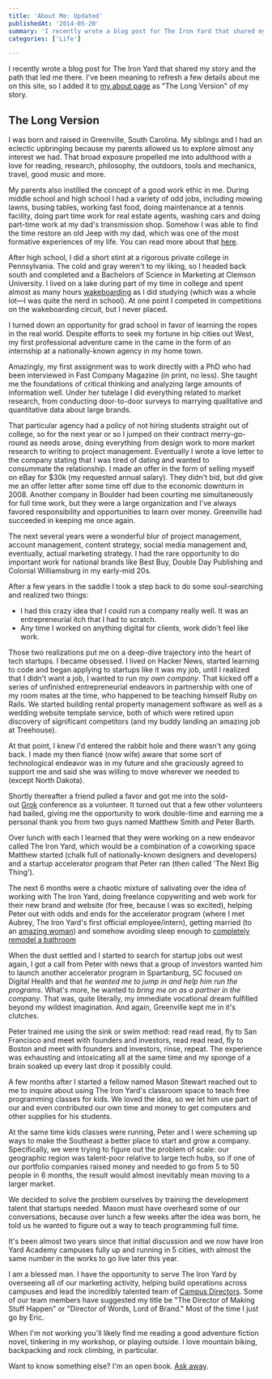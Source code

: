 ```yaml
---
title: 'About Me: Updated'
publishedAt: '2014-05-20'
summary: 'I recently wrote a blog post for The Iron Yard that shared my story and the path that led me there. I've been meaning to refresh a few details about me on this site, so I added it to my about page as...'
categories: ['Life']

---
```


I recently wrote a blog post for The Iron Yard that shared my story and the path that led me there. I've been meaning to refresh a few details about me on this site, so I added it to [my about page](https://ericdodds.com/about) as "The Long Version" of my story.

## The Long Version

I was born and raised in Greenville, South Carolina. My siblings and I had an eclectic upbringing because my parents allowed us to explore almost any interest we had. That broad exposure propelled me into adulthood with a love for reading, research, philosophy, the outdoors, tools and mechanics, travel, good music and more.

My parents also instilled the concept of a good work ethic in me. During middle school and high school I had a variety of odd jobs, including mowing lawns, busing tables, working fast food, doing maintenance at a tennis facility, doing part time work for real estate agents, washing cars and doing part-time work at my dad's transmission shop. Somehow I was able to find the time restore an old Jeep with my dad, which was one of the most formative experiences of my life. You can read more about that [here](https://ericdodds.com/a-kid-a-jeep-and-the-meaning-of-greatness/).

After high school, I did a short stint at a rigorous private college in Pennsylvania. The cold and gray weren't to my liking, so I headed back south and completed and a Bachelors of Science in Marketing at Clemson University. I lived on a lake during part of my time in college and spent almost as many hours [wakeboarding](https://www.flickr.com/photos/ericdodds/11757934473/in/set-72157639401613555/) as I did studying (which was a whole lot—I was quite the nerd in school). At one point I competed in competitions on the wakeboarding circuit, but I never placed.

I turned down an opportunity for grad school in favor of learning the ropes in the real world. Despite efforts to seek my fortune in hip cities out West, my first professional adventure came in the came in the form of an internship at a nationally-known agency in my home town.

Amazingly, my first assignment was to work directly with a PhD who had been interviewed in Fast Company Magazine (in print, no less). She taught me the foundations of critical thinking and analyzing large amounts of information well. Under her tutelage I did everything related to market research, from conducting door-to-door surveys to marrying qualitative and quantitative data about large brands.

That particular agency had a policy of not hiring students straight out of college, so for the next year or so I jumped on their contract merry-go-round as needs arose, doing everything from design work to more market research to writing to project management. Eventually I wrote a love letter to the company stating that I was tired of dating and wanted to consummate the relationship. I made an offer in the form of selling myself on eBay for $30k (my requested annual salary). They didn't bid, but did give me an offer letter after some time off due to the economic downturn in 2008. Another company in Boulder had been courting me simultaneously for full time work, but they were a large organization and I've always favored responsibility and opportunities to learn over money. Greenville had succeeded in keeping me once again.

The next several years were a wonderful blur of project management, account management, content strategy, social media management and, eventually, actual marketing strategy. I had the rare opportunity to do important work for national brands like Best Buy, Double Day Publishing and Colonial Williamsburg in my early-mid 20s.

After a few years in the saddle I took a step back to do some soul-searching and realized two things:

-   I had this crazy idea that I could run a company really well. It was an entrepreneurial itch that I had to scratch.
-   Any time I worked on anything digital for clients, work didn't feel like work.

Those two realizations put me on a deep-dive trajectory into the heart of tech startups. I became obsessed. I lived on Hacker News, started learning to code and began applying to startups like it was my job, until I realized that I didn't want a job, I wanted to run *my own company*. That kicked off a series of unfinished entrepreneurial endeavors in partnership with one of my room mates at the time, who happened to be teaching himself Ruby on Rails. We started building rental property management software as well as a wedding website template service, both of which were retired upon discovery of significant competitors (and my buddy landing an amazing job at Treehouse).

At that point, I knew I'd entered the rabbit hole and there wasn't any going back. I made my then fiancé (now wife) aware that some sort of technological endeavor was in my future and she graciously agreed to support me and said she was willing to move wherever we needed to (except North Dakota).

Shortly thereafter a friend pulled a favor and got me into the sold-out [Grok](grok.cc) conference as a volunteer. It turned out that a few other volunteers had bailed, giving me the opportunity to work double-time and earning me a personal thank you from two guys named Matthew Smith and Peter Barth.

Over lunch with each I learned that they were working on a new endeavor called The Iron Yard, which would be a combination of a coworking space Matthew started (chalk full of nationally-known designers and developers) and a startup accelerator program that Peter ran (then called 'The Next Big Thing').

The next 6 months were a chaotic mixture of salivating over the idea of working with The Iron Yard, doing freelance copywriting and web work for their new brand and website (for free, because I was so excited), helping Peter out with odds and ends for the accelerator program (where I met Aubrey, The Iron Yard's first official employee/intern), getting married (to an [amazing woman](http://willowflorals.com)) and somehow avoiding sleep enough to [completely remodel a bathroom](/blog/)

When the dust settled and I started to search for startup jobs out west again, I got a call from Peter with news that a group of investors wanted him to launch another accelerator program in Spartanburg, SC focused on Digital Health and that *he wanted me to jump in and help him run the programs*. What's more, he wanted to *bring me on as a partner in the company*. That was, quite literally, my immediate vocational dream fulfilled beyond my wildest imagination. And again, Greenville kept me in it's clutches.

Peter trained me using the sink or swim method: read read read, fly to San Francisco and meet with founders and investors, read read read, fly to Boston and meet with founders and investors, rinse, repeat. The experience was exhausting and intoxicating all at the same time and my sponge of a brain soaked up every last drop it possibly could.

A few months after I started a fellow named Mason Stewart reached out to me to inquire about using The Iron Yard's classroom space to teach free programming classes for kids. We loved the idea, so we let him use part of our and even contributed our own time and money to get computers and other supplies for his students.

At the same time kids classes were running, Peter and I were scheming up ways to make the Southeast a better place to start and grow a company. Specifically, we were trying to figure out the problem of scale: our geographic region was talent-poor relative to large tech hubs, so if one of our portfolio companies raised money and needed to go from 5 to 50 people in 6 months, the result would almost inevitably mean moving to a larger market.

We decided to solve the problem ourselves by training the development talent that startups needed. Mason must have overheard some of our conversations, because over lunch a few weeks after the idea was born, he told us he wanted to figure out a way to teach programming full time.

It's been almost two years since that initial discussion and we now have Iron Yard Academy campuses fully up and running in 5 cities, with almost the same number in the works to go live later this year.

I am a blessed man. I have the opportunity to serve The Iron Yard by overseeing all of our marketing activity, helping build operations across campuses and lead the incredibly talented team of [Campus Directors](http://theironyard.com/about/team/#campus-directors). Some of our team members have suggested my title be "The Director of Making Stuff Happen" or "Director of Words, Lord of Brand." Most of the time I just go by Eric.

When I'm not working you'll likely find me reading a good adventure fiction novel, tinkering in my workshop, or playing outside. I love mountain biking, backpacking and rock climbing, in particular.

Want to know something else? I'm an open book. [Ask away](https://ericdodds.com/ask).
